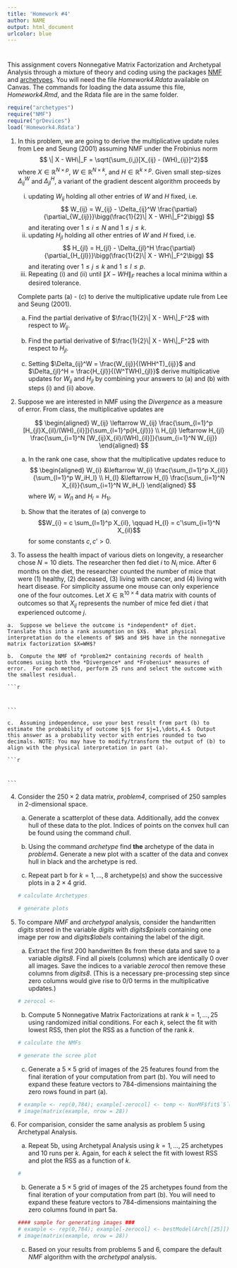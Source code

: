 ```yaml
--- 
title: 'Homework #4'
author: NAME
output: html_document
urlcolor: blue
---
```


# {.tabset}
This assignment covers Nonnegative Matrix Factorization and Archetypal Analysis through a mixture of theory and coding using the packages [NMF](http://renozao.github.io/NMF/master/vignettes/NMF-vignette.pdf) and [archetypes](https://cran.r-project.org/web/packages/archetypes/vignettes/archetypes.pdf).  You will need the file *Homework4.Rdata* available on Canvas.  The commands for loading the data assume this file, *Homework4.Rmd*, and the Rdata file are in the same folder.

```r
require("archetypes")
require("NMF")
require("grDevices")
load('Homework4.Rdata')
```



1. In this problem, we are going to derive the multiplicative update rules from Lee and Seung (2001) assuming 
NMF under the Frobinius norm $$ \| X - WH\|_F = \sqrt{\sum_{i,j}[X_{ij} - (WH)_{ij}]^2}$$ where $X \in \mathbb{R}^{N\times p}$, $W\in \mathbb{R}^{N\times k}$, and $H\in \mathbb{R}^{k\times p}$. Given small step-sizes $\Delta_{ij}^W$ and $\Delta_{jl}^H$, a variant of the gradient descent algorithm proceeds by 

    i. updating $W_{ij}$ holding all other entries of $W$ and $H$ fixed, i.e.
    $$
      W_{ij} = W_{ij} - \Delta_{ij}^W 
      \frac{\partial}{\partial_{W_{ij}}}\bigg(\frac{1}{2}\| X - WH\|_F^2\bigg)
    $$ 
    and iterating over $1\le i \le N$ and $1\le j \le k$.
    ii.  updating $H_{jl}$ holding all other entries of $W$ and $H$ fixed, i.e.
    $$
      H_{jl} = H_{jl} -  \Delta_{jl}^H \frac{\partial}{\partial_{H_{jl}}}\bigg(\frac{1}{2}\| X - WH\|_F^2\bigg)
    $$
    and iterating over $1 \le j \le k$ and $1 \le l \le p$.
    iii.  Repeating (i) and (ii) until $\| X - WH\|_F$ reaches a local minima within a desired tolerance.
    
    Complete parts (a) - (c) to derive the multiplicative update rule from Lee and Seung (2001).       

    a. Find the partial derivative of $\frac{1}{2}\| X - WH\|_F^2$ with respect to $W_{ij}$.
    
    b. Find the partial derivative of $\frac{1}{2}\| X - WH\|_F^2$ with respect to $H_{jl}$.
    
    c. Setting $\Delta_{ij}^W = \frac{W_{ij}}{(WHH^T)_{ij}}$ and $\Delta_{jl}^H = \frac{H_{jl}}{(W^TWH)_{jl}}$ derive multiplicative updates for $W_{ij}$ and $H_{jl}$ by combining your answers to (a) and (b) with steps (i) and (ii) above.
        
2. Suppose we are interested in  NMF using the *Divergence* as a measure of error. From class, the multiplicative updates are

    $$
    \begin{aligned}
    W_{ij} \leftarrow W_{ij} \frac{\sum_{l=1}^p [H_{jl}X_{il}/(WH)_{il}]}{\sum_{l=1}^p{H_{jl}}} \\
    H_{jl} \leftarrow H_{jl} \frac{\sum_{i=1}^N [W_{ij}X_{il}/(WH)_{il}]}{\sum_{i=1}^N W_{ij}}
    \end{aligned}
    $$

    a.  In the rank one case, show that the multiplicative updates reduce to
    $$
    \begin{aligned}
    W_{i} &\leftarrow W_{i} \frac{\sum_{l=1}^p X_{il}}{\sum_{l=1}^p W_iH_l} \\
    H_{l} &\leftarrow H_{l} \frac{\sum_{i=1}^N X_{il}}{\sum_{i=1}^N W_iH_l} 
    \end{aligned}
    $$
    where $W_i = W_{i1}$ and $H_l = H_{1l}.$
    
    b.  Show that the iterates of (a) converge to 
    $$W_{i} = c \sum_{l=1}^p X_{il}, \qquad H_{l} = c'\sum_{i=1}^N X_{il}$$ for some constants $c,c'>0$.  
        
3.   To assess the health impact of various diets on longevity, a researcher chose $N = 10$ diets.  The researcher then fed diet $i$ to $N_i$ mice. After 6 months on the diet, the researcher counted the number of mice that were (1) healthy, (2) deceased, (3) living with cancer, and (4) living with heart disease.  For simplicity assume one mouse can only experience one of the four outcomes.  Let $X\in\mathbb{R}^{10\times 4}$ data matrix with counts of outcomes so that $X_{ij}$ represents the number of mice fed diet $i$ that experienced outcome $j$.

    a.  Suppose we believe the outcome is *independent* of diet.  Translate this into a rank assumption on $X$.  What physical interpretation do the elements of $W$ and $H$ have in the nonnegative matrix factorization $X=WH$? 
    
    b.  Compute the NMF of *problem2* containing records of health outcomes using both the *Divergence* and *Frobenius* measures of error.  For each method, perform 25 runs and select the outcome with the smallest residual.
    
    ```r
#
    ```
    
    c.  Assuming independence, use your best result from part (b) to estimate the probability of outcome $j$ for $j=1,\dots,4.$  Output this answer as a probability vector with entries rounded to two decimals. NOTE: You may have to modify/transform the output of (b) to align with the physical interpretation in part (a).
    
    ```r
#
    ```
    
4. Consider the $250\times 2$ data matrix, *problem4*, comprised of 250 samples in 2-dimensional space.

    a.  Generate a scatterplot of these data.  Additionally, add the convex hull of these data to the plot. Indices of points on the convex hull can be found using the command *chull*.

    b.  Using the command *archetype* find **the** archetype of the data in *problem4*.  Generate a new plot with a scatter of the data and convex hull in black and the archetype is red.
    
    c.  Repeat part b for $k=1,\dots, 8$ archetype(s) and show the successive plots in a $2\times 4$ grid.
    ```r
    # calculate Archetypes
    ```
    
    ```r
    # generate plots
    ```
    
    
5. To compare *NMF* and *archetypal* analysis, consider the handwritten *digits* stored in the variable *digits* with *digits\$pixels* containing one image per row and *digits\$labels* containing the label of the digit.  

    a.  Extract the first 200 handwritten 8s from these data and save to a variable *digits8*.  Find all pixels (columns) which are identically 0 over all images. Save the indices to a variable *zerocol* then remove these columns from *digits8*.  (This is a necessary pre-processing step since zero columns would give rise to 0/0 terms in the multiplicative updates.)
    
    ```r
    # zerocol <- 
    ```
    
    b.  Compute $5$ Nonnegative Matrix Factorizations at rank $k= 1,\dots,25$ using randomized initial conditions.  For each $k$, select the fit with lowest RSS, then plot the RSS as a function of the rank $k$.
    ```r
    # calculate the NMFs

    ```
    
    ```r
    # generate the scree plot
   
    ```
    
    c.  Generate a $5\times 5$ grid of images of the $25$ features found from the final iteration of your computation from part (b). You will need to expand these feature vectors to $784$-dimensions maintaining the zero rows found in part (a).
    
    ```r
    # example <- rep(0,784); example[-zerocol] <- temp <- NonMF$fit$`5`@fit@H[3,]
    # image(matrix(example, nrow = 28))
    ```
   
6. For comparision, consider the same analysis as problem 5 using Archetypal Analysis.
  
    a.  Repeat 5b, using Archetypal Analysis using $k=1,\dots,25$ archetypes and $10$ runs per $k$.  Again, for each $k$ select the fit with lowest RSS and plot the RSS as a function of $k$.
    ```r
    #
    ```
    
    b. Generate a $5\times 5$ grid of images of the $25$ archetypes found from the final iteration of your computation from part (b). You will need to expand these feature vectors to $784$-dimensions maintaining the zero columns found in part 5a.
    
    ```r
    #### sample for generating images ###
    # example <- rep(0,784); example[-zerocol] <- bestModel(Arch[[25]])$archetype[3,]
    # image(matrix(example, nrow = 28))
    ```
    
    c.  Based on your results from problems 5 and 6, compare the default *NMF* algorithm with the *archetypal* analysis.
